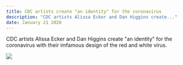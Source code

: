 ```yaml
---
title: CDC artists create "an identity" for the coronavirus
description: "CDC artists Alissa Ecker and Dan Higgins create..."
date: January 21 2020
---
```


CDC artists Alissa Ecker and Dan Higgins create "an identity" for the coronavirus with their imfamous design of the red and white virus.

<div className="flex justify-center">
  <img src="../corona-logo.png" />
</div>
